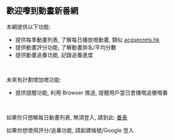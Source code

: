 ## 歡迎嚟到動畫新番網

本網提供以下功能:

- 提供每季動畫列表, 了解每日播放嘅動畫, 類似 [acgsecrets.hk](https://acgsecrets.hk/bangumi 'acgsecrets.hk')
- 提供動畫評分功能, 了解動畫排名/平均分數
- 提供動畫追番功能, 記錄追番進度

<br />

未來有計劃增加嘅功能:

- 提供提醒功能, 利用 Browser 推送, 提醒用戶當日會播嘅追梗嘅番

<br />

如果你只想睇每日動畫列表, 無須登入, 請到此: [番表](/anime/season 'acgsecrets.hk')

如果你想使用評分/追番功能, 請創建帳號/Google 登入
